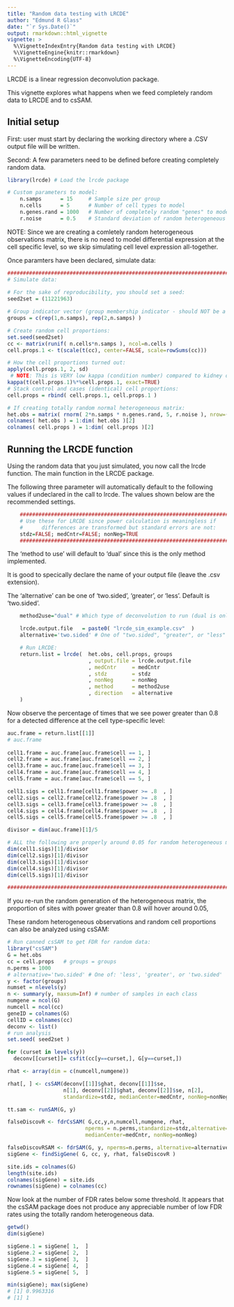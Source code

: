 ```yaml
---
title: "Random data testing with LRCDE"
author: "Edmund R Glass"
date: "`r Sys.Date()`"
output: rmarkdown::html_vignette
vignette: >
  %\VignetteIndexEntry{Random data testing with LRCDE}
  %\VignetteEngine{knitr::rmarkdown}
  %\VignetteEncoding{UTF-8}
---
```


LRCDE is a linear regression deconvolution package.

This vignette explores what happens when we feed completely random data to LRCDE and to csSAM.

## Initial setup

First: user must start by declaring the working directory where a .CSV output file will be written.

Second: A few parameters need to be defined before creating completely random data.
```r
library(lrcde) # Load the lrcde package

# Custom parameters to model:
    n.samps      = 15     # Sample size per group
    n.cells      = 5      # Number of cell types to model
    n.genes.rand = 1000   # Number of completely random "genes" to model.
    r.noise      = 0.5    # Standard deviation of random heterogeneous observations.
```

NOTE: Since we are creating a comletely random heterogeneous observations matrix, there is no need to model differential expression at the cell specific level, so we skip simulating cell level expression all-together.

Once paramters have been declared, simulate data:
```r
###############################################################################
# Simulate data:
    
# For the sake of reproducibility, you should set a seed:
seed2set = (11221963)

# Group indicator vector (group membership indicator - should NOT be a factor here!):
groups = c(rep(1,n.samps), rep(2,n.samps) )

# Create random cell proportions:    
set.seed(seed2set)
cc <- matrix(runif( n.cells*n.samps ), ncol=n.cells )
cell.props.1 <- t(scale(t(cc), center=FALSE, scale=rowSums(cc)))

# How the cell proportions turned out:
apply(cell.props.1, 2, sd)
 # NOTE: This is VERY low kappa (condition number) compared to kidney data:
kappa(t(cell.props.1)%*%cell.props.1, exact=TRUE)
# Stack control and cases (identical) cell proportions:    
cell.props = rbind( cell.props.1, cell.props.1 )

# If creating totally random normal heterogeneous matrix:    
het.obs = matrix( rnorm( 2*n.samps * n.genes.rand, 5, r.noise ), nrow=( 2*n.samps ) )
colnames( het.obs ) = 1:dim( het.obs )[2]
colnames( cell.props ) = 1:dim( cell.props )[2]

```

## Running the LRCDE function

Using the random data that you just simulated, you now call the lrcde function.  The main function in the LRCDE package.

The following three parameter will automatically default to the following values if undeclared in the call to lrcde.
The values shown below are the recommended settings.

```r
    ###############################################################################
    # Use these for LRCDE since power calculation is meaningless if
    #      differences are transformed but standard errors are not:
    stdz=FALSE; medCntr=FALSE; nonNeg=TRUE
    ###############################################################################
```

The 'method to use' will default to 'dual' since this is the only method implemented.

It is good to specically declare the name of your output file (leave the .csv extension).

The 'alternative' can be one of 'two.sided', 'greater', or 'less'.  Default is 'two.sided'.

```r
    method2use="dual" # Which type of deconvolution to run (dual is only thing implemented)

    lrcde.output.file   = paste0( "lrcde_sim_example.csv"  )
    alternative='two.sided' # One of "two.sided", "greater", or "less"

    # Run LRCDE:
    return.list = lrcde(  het.obs, cell.props, groups
                          , output.file = lrcde.output.file
                          , medCntr     = medCntr
                          , stdz        = stdz
                          , nonNeg      = nonNeg
                          , method      = method2use
                          , direction   = alternative
    )
```

Now observe the percentage of times that we see power greater than 0.8 for a detected difference at the cell type-specific level:
```r

auc.frame = return.list[[1]]
# auc.frame
    
cell1.frame = auc.frame[auc.frame$cell == 1, ]
cell2.frame = auc.frame[auc.frame$cell == 2, ]
cell3.frame = auc.frame[auc.frame$cell == 3, ]
cell4.frame = auc.frame[auc.frame$cell == 4, ]
cell5.frame = auc.frame[auc.frame$cell == 5, ]

cell1.sigs = cell1.frame[cell1.frame$power >= .8  , ]
cell2.sigs = cell2.frame[cell2.frame$power >= .8  , ]
cell3.sigs = cell3.frame[cell3.frame$power >= .8  , ]
cell4.sigs = cell4.frame[cell4.frame$power >= .8  , ]
cell5.sigs = cell5.frame[cell5.frame$power >= .8  , ]

divisor = dim(auc.frame)[1]/5

# ALL the following are properly around 0.05 for random heterogeneous matrix:
dim(cell1.sigs)[1]/divisor
dim(cell2.sigs)[1]/divisor
dim(cell3.sigs)[1]/divisor
dim(cell4.sigs)[1]/divisor
dim(cell5.sigs)[1]/divisor

###############################################################################
```

If you re-run the random generation of the heterogeneous matrix, the proportion of sites with power greater than 0.8 will hover around 0.05,

These random heterogeneous observations and random cell proportions can also be analyzed using csSAM:

```r
# Run canned csSAM to get FDR for random data:
library("csSAM")
G = het.obs
cc = cell.props   # groups = groups
n.perms = 1000
# alternative='two.sided' # One of: 'less', 'greater', or 'two.sided'
y <- factor(groups)
numset = nlevels(y)
n <- summary(y, maxsum=Inf) # number of samples in each class
numgene = ncol(G)
numcell = ncol(cc)
geneID = colnames(G)
cellID = colnames(cc)
deconv <- list()
# run analysis
set.seed( seed2set )

for (curset in levels(y))
  deconv[[curset]]= csfit(cc[y==curset,], G[y==curset,])

rhat <- array(dim = c(numcell,numgene))

rhat[, ] <- csSAM(deconv[[1]]$ghat, deconv[[1]]$se,
                  n[1], deconv[[2]]$ghat, deconv[[2]]$se, n[2],
                  standardize=stdz, medianCenter=medCntr, nonNeg=nonNeg)

tt.sam <- runSAM(G, y)

falseDiscovR <- fdrCsSAM( G,cc,y,n,numcell,numgene, rhat,
                         nperms = n.perms,standardize=stdz,alternative=alternative,
                         medianCenter=medCntr, nonNeg=nonNeg)

falseDiscovRSAM <- fdrSAM(G, y, nperms=n.perms, alternative=alternative,tt.sam)
sigGene <- findSigGene( G, cc, y, rhat, falseDiscovR )

site.ids = colnames(G)
length(site.ids)
colnames(sigGene) = site.ids
rownames(sigGene) = colnames(cc)

```

Now look at the number of FDR rates below some threshold.
It appears that the csSAM package does not produce any appreciable number of low FDR rates using the totally random heterogeneous data.
```r
getwd()
dim(sigGene)

sigGene.1 = sigGene[ 1,  ]
sigGene.2 = sigGene[ 2,  ]
sigGene.3 = sigGene[ 3,  ]
sigGene.4 = sigGene[ 4,  ]
sigGene.5 = sigGene[ 5,  ]

min(sigGene); max(sigGene)
# [1] 0.9963316
# [1] 1
```


